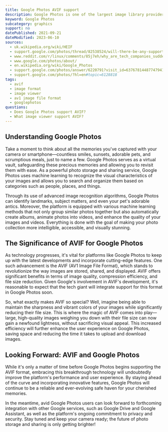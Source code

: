 ```yaml
---
title: Google Photos AVIF support
description: Google Photos is one of the largest image library providers. Find out if they support AVIF.
keyword: Google Photos
subcategory: graphics
support: no
datePublished: 2021-09-21
dateModified: 2023-06-10
sources:
  - uk.wikipedia.org/wiki/HEIF
  - support.google.com/photos/thread/82538524/will-there-be-any-support-to-deal-better-with-turning-off-the-free-photo-upload?hl=en
  - www.reddit.com/r/linux/comments/85j7eh/why_are_tech_companies_suddenly_racing_to_embrace/
  - www.google.com/photos/about/
  - en.wikipedia.org/wiki/Google_Photos
  - support.google.com/photos/answer/6220791?visit_id=637678144877479410-2741942936&rd=1
  - support.google.com/photos/?hl=en#topic=6128818
tags:
  - avif
  - image format
  - image viewer
  - av1 image file format
  - googlephotos
questions:
  - Does Google Photos support AVIF?
  - What image viewer support AVIF?
---
```


## Understanding Google Photos

Take a moment to think about all the memories you've captured with your camera or smartphone—countless smiles, sunsets, adorable pets, and scrumptious meals, just to name a few. Google Photos serves as a virtual vault, safeguarding these precious memories and allowing you to revisit them with ease. As a powerful photo storage and sharing service, Google Photos uses machine learning to recognize the visual characteristics of your images and allows you to search and organize them based on categories such as people, places, and things.

Through its use of advanced image recognition algorithms, Google Photos can identify landmarks, subject matters, and even your pet's adorable antics. Moreover, the platform is equipped with various machine learning methods that not only group similar photos together but also automatically create albums, animate photos into videos, and enhance the quality of your images and videos. Everything is done with the goal of making your photo collection more intelligible, accessible, and visually stunning.

## The Significance of AVIF for Google Photos

As technology progresses, it's vital for platforms like Google Photos to keep up with the latest developments and incorporate cutting-edge features. One such advancement is the AVIF (AV1 Image File Format), which stands to revolutionize the way images are stored, shared, and displayed. AVIF offers significant benefits in terms of image quality, compression efficiency, and file size reduction. Given Google's involvement in AVIF's development, it's reasonable to expect that the tech giant will integrate support for this format in Google Photos soon.

So, what exactly makes AVIF so special? Well, imagine being able to maintain the sharpness and vibrant colors of your images while significantly reducing their file size. This is where the magic of AVIF comes into play—large, high-quality images weighing you down with their file size can now gain a newfound lightness, without sacrificing visual appeal. This increased efficiency will further enhance the user experience on Google Photos, saving space and reducing the time it takes to upload and download images.

## Looking Forward: AVIF and Google Photos

While it's only a matter of time before Google Photos begins supporting the AVIF format, embracing this breakthrough technology will undoubtedly improve the platform's performance and user experience. By staying ahead of the curve and incorporating innovative features, Google Photos will continue to be a reliable and ever-evolving safe haven for your cherished memories.

In the meantime, avid Google Photos users can look forward to forthcoming integration with other Google services, such as Google Drive and Google Assistant, as well as the platform's ongoing commitment to privacy and security. Stay tuned and keep your camera ready; the future of photo storage and sharing is only getting brighter!

